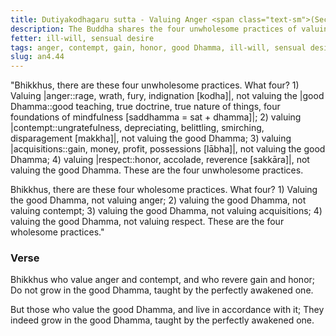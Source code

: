```yaml
---
title: Dutiyakodhagaru sutta - Valuing Anger <span class="text-sm">(Second)</span>
description: The Buddha shares the four unwholesome practices of valuing anger, contempt, gain, and honor, and the four wholesome practices of valuing the good Dhamma instead.
fetter: ill-will, sensual desire
tags: anger, contempt, gain, honor, good Dhamma, ill-will, sensual desire, an, an4
slug: an4.44
---
```


"Bhikkhus, there are these four unwholesome practices. What four? 1) Valuing |anger::rage, wrath, fury, indignation [kodha]|, not valuing the |good Dhamma::good teaching, true doctrine, true nature of things, four foundations of mindfulness [saddhamma = sat + dhamma]|; 2) valuing |contempt::ungratefulness, depreciating, belittling, smirching, disparagement [makkha]|, not valuing the good Dhamma; 3) valuing |acquisitions::gain, money, profit, possessions [lābha]|, not valuing the good Dhamma; 4) valuing |respect::honor, accolade, reverence [sakkāra]|, not valuing the good Dhamma. These are the four unwholesome practices.

Bhikkhus, there are these four wholesome practices. What four? 1) Valuing the good Dhamma, not valuing anger; 2) valuing the good Dhamma, not valuing contempt; 3) valuing the good Dhamma, not valuing acquisitions; 4) valuing the good Dhamma, not valuing respect. These are the four wholesome practices."

### Verse

Bhikkhus who value anger and contempt,
and who revere gain and honor;
Do not grow in the good Dhamma,
taught by the perfectly awakened one.

But those who value the good Dhamma,
and live in accordance with it;
They indeed grow in the good Dhamma,
taught by the perfectly awakened one.
